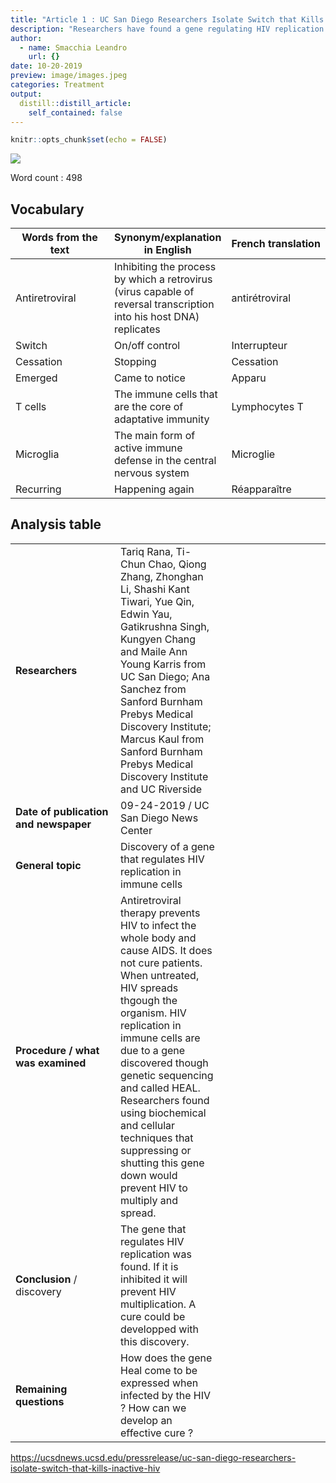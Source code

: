 ```yaml
---
title: "Article 1 : UC San Diego Researchers Isolate Switch that Kills Inactive HIV"
description: "Researchers have found a gene regulating HIV replication. Inactivating this gene would stop HIV multiplication."
author:
  - name: Smacchia Leandro
    url: {}
date: 10-20-2019
preview: image/images.jpeg
categories: Treatment
output:
  distill::distill_article:
    self_contained: false
---
```


```r
knitr::opts_chunk$set(echo = FALSE)
```


![](image/images.jpeg)


Word count : 498


## Vocabulary 

| Words from the text | Synonym/explanation in English | French translation |
|--|--|--|
| Antiretroviral | Inhibiting the process by which a retrovirus (virus capable of reversal transcription into his host DNA) replicates | antirétroviral |
| Switch | On/off control | Interrupteur |
| Cessation | Stopping | Cessation |
| Emerged | Came to notice | Apparu |
| T cells | The immune cells that are the core of adaptative immunity | Lymphocytes T |
| Microglia | The main form of active immune defense in the central nervous system | Microglie |
| Recurring | Happening again | Réapparaître |

## Analysis table 

|  |  |  |
|--|--|--|
| **Researchers** | Tariq Rana, Ti-Chun Chao, Qiong Zhang, Zhonghan Li, Shashi Kant Tiwari, Yue Qin, Edwin Yau, Gatikrushna Singh, Kungyen Chang and Maile Ann Young Karris from UC San Diego; Ana Sanchez from Sanford Burnham Prebys Medical Discovery Institute; Marcus Kaul from Sanford Burnham Prebys Medical Discovery Institute and UC Riverside |
| **Date of publication and newspaper** | 09-24-2019 / UC San Diego News Center |
| **General topic** | Discovery of a gene that regulates HIV replication in immune cells |
| **Procedure / what was examined** | Antiretroviral therapy prevents HIV to infect the whole body and cause AIDS. It does not cure patients. When untreated, HIV spreads thgough the organism. HIV replication in immune cells are due to a gene discovered though genetic sequencing and called HEAL. Researchers found using biochemical and cellular techniques that suppressing or shutting this gene down would prevent HIV to multiply and spread. |
| **Conclusion** / discovery | The gene that regulates HIV replication was found. If it is inhibited it will prevent HIV multiplication. A cure could be developped with this discovery. |
| **Remaining questions** | How does the gene Heal come to be expressed when infected by the HIV ? How can we develop an effective cure ? |

<https://ucsdnews.ucsd.edu/pressrelease/uc-san-diego-researchers-isolate-switch-that-kills-inactive-hiv>
